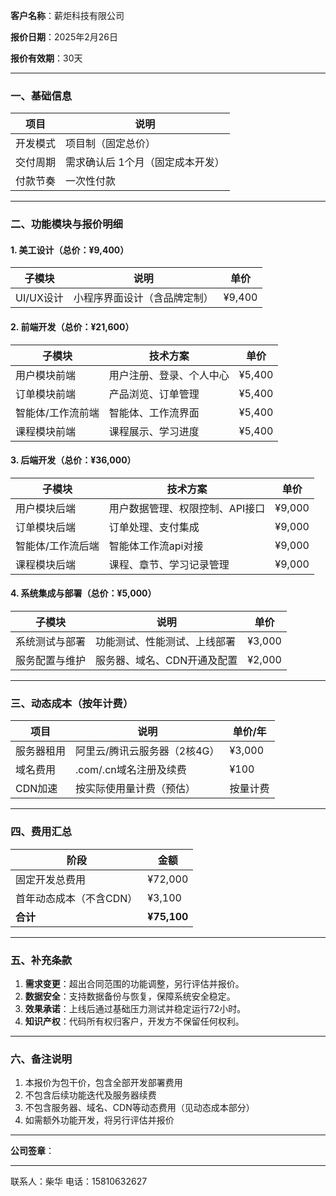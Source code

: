 **客户名称**：薪炬科技有限公司

**报价日期**：2025年2月26日

**报价有效期**：30天

---

### **一、基础信息**  
| 项目 | 说明 |  
|------|------|  
| 开发模式 | 项目制（固定总价） |  
| 交付周期 | 需求确认后 1个月（固定成本开发） |  
| 付款节奏 | 一次性付款 |  

---

### **二、功能模块与报价明细**  
#### **1. 美工设计（总价：¥9,400）**  
| 子模块 | 说明 | 单价 |  
|--------|------|------|  
| UI/UX设计 | 小程序界面设计（含品牌定制） | ¥9,400 |  

#### **2. 前端开发（总价：¥21,600）**  
| 子模块 | 技术方案 | 单价 |  
|--------|----------|------|  
| 用户模块前端 | 用户注册、登录、个人中心 | ¥5,400 |  
| 订单模块前端 | 产品浏览、订单管理 | ¥5,400 |  
| 智能体/工作流前端 | 智能体、工作流界面 | ¥5,400 |  
| 课程模块前端 | 课程展示、学习进度 | ¥5,400 |  

#### **3. 后端开发（总价：¥36,000）**  
| 子模块 | 技术方案 | 单价 |  
|--------|----------|------|  
| 用户模块后端 | 用户数据管理、权限控制、API接口 | ¥9,000 |  
| 订单模块后端 | 订单处理、支付集成 | ¥9,000 |  
| 智能体/工作流后端 | 智能体工作流api对接 | ¥9,000 |  
| 课程模块后端 | 课程、章节、学习记录管理 | ¥9,000 |  


#### **4. 系统集成与部署（总价：¥5,000）**  
| 子模块 | 说明 | 单价 |  
|--------|------|------|  
| 系统测试与部署 | 功能测试、性能测试、上线部署 | ¥3,000 |  
| 服务配置与维护 | 服务器、域名、CDN开通及配置 | ¥2,000 |  

---

### **三、动态成本（按年计费）**  
| 项目 | 说明 | 单价/年 |  
|------|------|---------|  
| 服务器租用 | 阿里云/腾讯云服务器（2核4G） | ¥3,000 |  
| 域名费用 | .com/.cn域名注册及续费 | ¥100 |  
| CDN加速 | 按实际使用量计费（预估） | 按量计费 |  

---

### **四、费用汇总**  
| 阶段 | 金额 |  
|------|------|  
| 固定开发总费用 | ¥72,000 |  
| 首年动态成本（不含CDN） | ¥3,100 |  
| **合计** | **¥75,100** |  

---

### **五、补充条款**  
1. **需求变更**：超出合同范围的功能调整，另行评估并报价。  
2. **数据安全**：支持数据备份与恢复，保障系统安全稳定。  
3. **效果承诺**：上线后通过基础压力测试并稳定运行72小时。  
4. **知识产权**：代码所有权归客户，开发方不保留任何权利。  

---

### **六、备注说明**  
1. 本报价为包干价，包含全部开发部署费用
2. 不包含后续功能迭代及服务器续费
3. 不包含服务器、域名、CDN等动态费用（见动态成本部分）
4. 如需额外功能开发，将另行评估并报价

---

**公司签章**：  
_________________________  
联系人：柴华  电话：15810632627